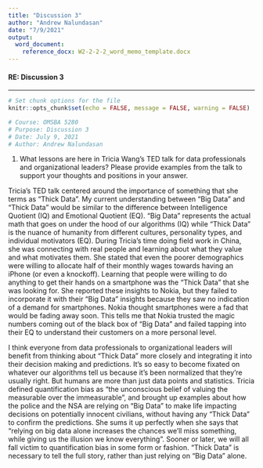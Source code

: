 ```yaml
---
title: "Discussion 3"
author: "Andrew Nalundasan"
date: "7/9/2021"
output: 
  word_document:
    reference_docx: W2-2-2-2_word_memo_template.docx
---
```


#### RE: Discussion 3
 
***

```r
# Set chunk options for the file
knitr::opts_chunk$set(echo = FALSE, message = FALSE, warning = FALSE)
```

```r
# Course: OMSBA 5280 
# Purpose: Discussion 3
# Date: July 9, 2021
# Author: Andrew Nalundasan
```


1. What lessons are here in Tricia Wang's TED talk for data professionals and organizational leaders?  Please provide examples from the talk to support your thoughts and positions in your answer.  

Tricia's TED talk centered around the importance of something that she terms as "Thick Data". My current understanding between "Big Data" and "Thick Data" would be similar to the difference between Intelligence Quotient (IQ) and Emotional Quotient (EQ). "Big Data" represents the actual math that goes on under the hood of our algorithms (IQ) while "Thick Data" is the nuance of humanity from different cultures, personality types, and individual motivators (EQ). During Tricia's time doing field work in China, she was connecting with real people and learning about what they value and what motivates them. She stated that even the poorer demographics were willing to allocate half of their monthly wages towards having an iPhone (or even a knockoff). Learning that people were willing to do anything to get their hands on a smartphone was the "Thick Data" that she was looking for. She reported these insights to Nokia, but they failed to incorporate it with their "Big Data" insights because they saw no indication of a demand for smartphones. Nokia thought smartphones were a fad that would be fading away soon. This tells me that Nokia trusted the magic numbers coming out of the black box of "Big Data" and failed tapping into their EQ to understand their customers on a more personal level.  

I think everyone from data professionals to organizational leaders will benefit from thinking about "Thick Data" more closely and integrating it into their decision making and predictions. It's so easy to become fixated on whatever our algorithms tell us because it's been normalized that they're usually right. But humans are more than just data points and statistics. Tricia defined quantification bias as "the unconscious belief of valuing the measurable over the immeasurable", and brought up examples about how the police and the NSA are relying on "Big Data" to make life impacting decisions on potentially innocent civilians, without having any "Thick Data" to confirm the predictions. She sums it up perfectly when she says that "relying on big data alone increases the chances we'll miss something, while giving us the illusion we know everything". Sooner or later, we will all fall victim to quantification bias in some form or fashion. "Thick Data" is necessary to tell the full story, rather than just relying on "Big Data" alone. 

